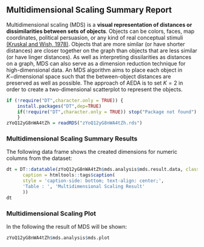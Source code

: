 ## Multidimensional Scaling Summary Report
Multidimensional scaling (MDS) is a **visual representation of distances or dissimilarities
between sets of objects**. Objects can be colors, faces, map coordinates, political persuasion, or any kind
of real conceptual stimuli
<a href='https://books.google.de/books/about/Multidimensional_Scaling.html?id=ZzmIPcEXPf0C&redir_esc=y'
target='_blank'>(Kruskal and Wish, 1978)</a>.
Objects that are more similar (or have shorter distances) are closer together on the graph than objects that
are less similar (or have linger distances). As well as interpreting dissilarities as distances on a graph, MDS
can also serve as a dimension reduction technique for high-dimensional data.
An MDS algorithm aims to place each object in $K-$dimensional space such that the between-object distances are
preserved as well as possible. The approach of AEDA is to set $K = 2$ in order to create a two-dimensional
scatterplot to represent the objects.
```r
if (!require("DT",character.only = TRUE)) {
    install.packages("DT",dep=TRUE)
    if(!require("DT",character.only = TRUE)) stop("Package not found")
    }
zYoQ12yG8nWA4tZh = readRDS("zYoQ12yG8nWA4tZh.rds")
```
### Multidimensional Scaling Summary Results

The following data frame shows the created dimensions for numeric columns from the dataset:
```r
dt = DT::datatable(zYoQ12yG8nWA4tZh$mds.analysis$mds.result.data, class = 'compact', filter = 'bottom', options = list(pageLength = 10),
      caption = htmltools::tags$caption(
      style = 'caption-side: bottom; text-align: center;',
      'Table : ', 'Multidimensional Scaling Result'
      ))
dt
```

### Multidimensional Scaling Plot

In the following the result of MDS will be shown:
```r
zYoQ12yG8nWA4tZh$mds.analysis$mds.plot
```
